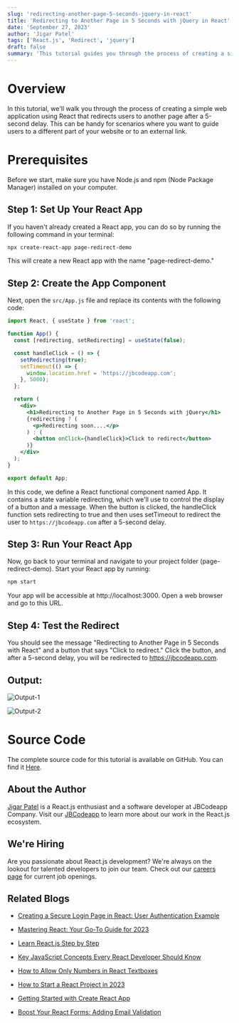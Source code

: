 ```yaml
---
slug: 'redirecting-another-page-5-seconds-jquery-in-react'
title: 'Redirecting to Another Page in 5 Seconds with jQuery in React'
date: 'September 27, 2023'
author: 'Jigar Patel'
tags: ['React.js', 'Redirect', 'jquery']
draft: false
summary: 'This tutorial guides you through the process of creating a simple web application using React to redirect users to another page after a 5-second delay.'
---
```


# Overview

<TOCInline toc={props.toc} exclude="Overview" toHeading={2} />

In this tutorial, we'll walk you through the process of creating a simple web application using React that redirects users to another page after a 5-second delay. This can be handy for scenarios where you want to guide users to a different part of your website or to an external link.

# Prerequisites

Before we start, make sure you have Node.js and npm (Node Package Manager) installed on your computer.

## Step 1: Set Up Your React App

If you haven't already created a React app, you can do so by running the following command in your terminal:

```bash
npx create-react-app page-redirect-demo
```

This will create a new React app with the name "page-redirect-demo."

## Step 2: Create the App Component

Next, open the `src/App.js` file and replace its contents with the following code:

```jsx
import React, { useState } from 'react';

function App() {
  const [redirecting, setRedirecting] = useState(false);

  const handleClick = () => {
    setRedirecting(true);
    setTimeout(() => {
      window.location.href = 'https://jbcodeapp.com';
    }, 5000);
  };

  return (
    <div>
      <h1>Redirecting to Another Page in 5 Seconds with jQuery</h1>
      {redirecting ? (
        <p>Redirecting soon....</p>
      ) : (
        <button onClick={handleClick}>Click to redirect</button>
      )}
    </div>
  );
}

export default App;
```

In this code, we define a React functional component named App. It contains a state variable redirecting, which we'll use to control the display of a button and a message. When the button is clicked, the handleClick function sets redirecting to true and then uses setTimeout to redirect the user to `https://jbcodeapp.com` after a 5-second delay.

## Step 3: Run Your React App

Now, go back to your terminal and navigate to your project folder (page-redirect-demo). Start your React app by running:

```bash
npm start
```

Your app will be accessible at http://localhost:3000. Open a web browser and go to this URL.

## Step 4: Test the Redirect

You should see the message "Redirecting to Another Page in 5 Seconds with React" and a button that says "Click to redirect." Click the button, and after a 5-second delay, you will be redirected to https://jbcodeapp.com.

## Output:

![Output-1](/static/blog/redirecting-another-page-5-seconds-jquery-in-react/image.png)

![Output-2](/static/blog/redirecting-another-page-5-seconds-jquery-in-react/image-1.png)

# Source Code

The complete source code for this tutorial is available on GitHub. You can find it [Here](https://github.com/jbcodeapp/Blogs/tree/main/redirecting-another-page-5-seconds-jquery).

## About the Author

[Jigar Patel](https://expertlaravel.com) is a React.js enthusiast and a software developer at JBCodeapp Company. Visit our [JBCodeapp](https://jbcodeapp.com) to learn more about our work in the React.js ecosystem.

## We're Hiring

Are you passionate about React.js development? We're always on the lookout for talented developers to join our team. Check out our [careers page](https://jbcodeapp.com) for current job openings.

## Related Blogs

- [Creating a Secure Login Page in React: User Authentication Example](secure-login-react-user-authentication)

- [Mastering React: Your Go-To Guide for 2023](mastering-react-2023-guide)

- [Learn React.js Step by Step](learn-reactjs-step-by-step)

- [Key JavaScript Concepts Every React Developer Should Know](key-javascript-concepts-for-react-developers)

- [How to Allow Only Numbers in React Textboxes](how-to-allow-only-numbers-in-react-textboxes)

- [How to Start a React Project in 2023](how-to-start-a-react-project-in-2023)

- [Getting Started with Create React App](getting-started-with-create-react-app)

- [Boost Your React Forms: Adding Email Validation](boost-your-react-forms-adding-email-validation)
